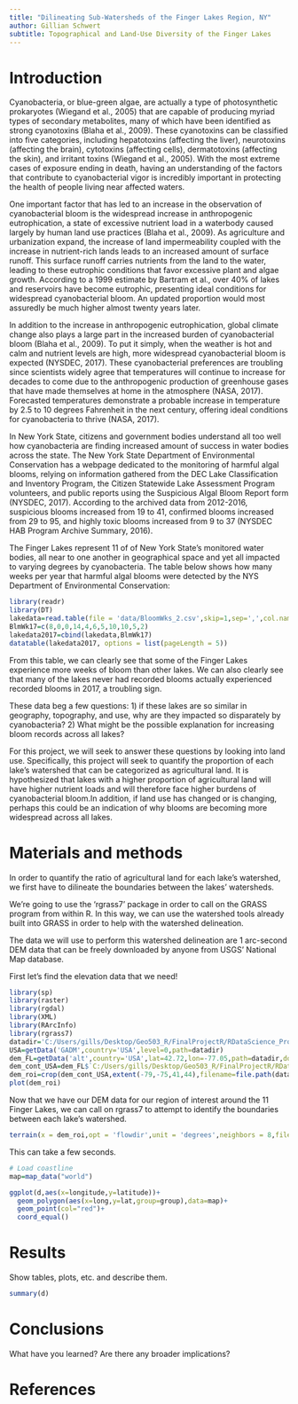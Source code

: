 ```yaml
---
title: "Dilineating Sub-Watersheds of the Finger Lakes Region, NY"
author: Gillian Schwert
subtitle: Topographical and Land-Use Diversity of the Finger Lakes
---
```


# Introduction
Cyanobacteria, or blue-green algae, are actually a type of photosynthetic prokaryotes (Wiegand et al., 2005) that are capable of producing myriad types of secondary metabolites, many of which have been identified as strong cyanotoxins (Blaha et al., 2009). These cyanotoxins can be classified into five categories, including hepatotoxins (affecting the liver), neurotoxins (affecting the brain), cytotoxins (affecting cells), dermatotoxins (affecting the skin), and irritant toxins (Wiegand et al., 2005). With the most extreme cases of exposure ending in death, having an understanding of the factors that contribute to cyanobacterial vigor is incredibly important in protecting the health of people living near affected waters.

One important factor that has led to an increase in the observation of cyanobacterial bloom is the widespread increase in anthropogenic eutrophication, a state of excessive nutrient load in a waterbody caused largely by human land use practices (Blaha et al., 2009). As agriculture and urbanization expand, the increase of land impermeability coupled with the increase in nutrient-rich lands leads to an increased amount of surface runoff. This surface runoff carries nutrients from the land to the water, leading to these eutrophic conditions that favor excessive plant and algae growth. According to a 1999 estimate by Bartram et al., over 40% of lakes and reservoirs have become eutrophic, presenting ideal conditions for widespread cyanobacterial bloom. An updated proportion would most assuredly be much higher almost twenty years later.

In addition to the increase in anthropogenic eutrophication, global climate change also plays a large part in the increased burden of cyanobacterial bloom (Blaha et al., 2009). To put it simply, when the weather is hot and calm and nutrient levels are high, more widespread cyanobacterial bloom is expected (NYSDEC, 2017). These cyanobacterial preferences are troubling since scientists widely agree that temperatures will continue to increase for decades to come due to the anthropogenic production of greenhouse gases that have made themselves at home in the atmosphere (NASA, 2017). Forecasted temperatures demonstrate a probable increase in temperature by 2.5 to 10 degrees Fahrenheit in the next century, offering ideal conditions for cyanobacteria to thrive (NASA, 2017).

In New York State, citizens and government bodies understand all too well how cyanobacteria are finding increased amount of success in water bodies across the state. The New York State Department of Environmental Conservation has a webpage dedicated to the monitoring of harmful algal blooms, relying on information gathered from the DEC Lake Classification and Inventory Program, the Citizen Statewide Lake Assessment Program volunteers, and public reports using the Suspicious Algal Bloom Report form (NYSDEC, 2017). According to the archived data from 2012-2016, suspicious blooms increased from 19 to 41, confirmed blooms increased from 29 to 95, and highly toxic blooms increased from 9 to 37 (NYSDEC HAB Program Archive Summary, 2016).

The Finger Lakes represent 11 of of New York State's monitored water bodies, all near to one another in geographical space and yet all impacted to varying degrees by cyanobacteria. The table below shows how many weeks per year that harmful algal blooms were detected by the NYS Department of Environmental Conservation:
```r
library(readr)
library(DT)
lakedata=read.table(file = 'data/BloomWks_2.csv',skip=1,sep=',',col.names=c('Lake','BlmWk12','BlmWk13','BlmWk14','BlmWk15','BlmWk16'),nrows=11)
BlmWk17=c(8,0,0,14,4,6,5,10,10,5,2)
lakedata2017=cbind(lakedata,BlmWk17)
datatable(lakedata2017, options = list(pageLength = 5))
```

From this table, we can clearly see that some of the Finger Lakes experience more weeks of bloom than other lakes. We can also clearly see that many of the lakes never had recorded blooms actually experienced recorded blooms in 2017, a troubling sign.

These data beg a few questions: 1) if these lakes are so similar in geography, topography, and use, why are they impacted so disparately by cyanobacteria? 2) What might be the possible explanation for increasing bloom records across all lakes? 

For this project, we will seek to answer these questions by looking into land use. Specifically, this project will seek to quantify the proportion of each lake's watershed that can be categorized as agricultural land. It is hypothesized that lakes with a higher proportion of agricultural land will have higher nutrient loads and will therefore face higher burdens of cyanobacterial bloom.In addition, if land use has changed or is changing, perhaps this could be an indication of why blooms are becoming more widespread across all lakes.

# Materials and methods

In order to quantify the ratio of agricultural land for each lake's watershed, we first have to dilineate the boundaries between the lakes' watersheds.

We're going to use the 'rgrass7' package in order to call on the GRASS program from within R. In this way, we can use the watershed tools already built into GRASS in order to help with the watershed delineation.

The data we will use to perform this watershed delineation are 1 arc-second DEM data that can be freely downloaded by anyone from USGS' National Map database.

First let's find the elevation data that we need!
```r
library(sp)
library(raster)
library(rgdal)
library(XML)
library(RArcInfo)
library(rgrass7)
datadir='C:/Users/gills/Desktop/Geo503_R/FinalProjectR/RDataScience_Project/data'
USA=getData('GADM',country='USA',level=0,path=datadir)
dem_FL=getData('alt',country='USA',lat=42.72,lon=-77.05,path=datadir,download=T)
dem_cont_USA=dem_FL$`C:/Users/gills/Desktop/Geo503_R/FinalProjectR/RDataScience_Project/data/USA1_msk_alt.grd`
dem_roi=crop(dem_cont_USA,extent(-79,-75,41,44),filename=file.path(datadir,"dem_flr.tif"),overwrite=T)
plot(dem_roi)
```

Now that we have our DEM data for our region of interest around the 11 Finger Lakes, we can call on rgrass7 to attempt to identify the boundaries between each lake's watershed.



```r
terrain(x = dem_roi,opt = 'flowdir',unit = 'degrees',neighbors = 8,filename = 'data/FlowDir')

```
This can take a few seconds.

```r
# Load coastline
map=map_data("world")

ggplot(d,aes(x=longitude,y=latitude))+
  geom_polygon(aes(x=long,y=lat,group=group),data=map)+
  geom_point(col="red")+
  coord_equal()
```


# Results

Show tables, plots, etc. and describe them.

```r
summary(d)
```

# Conclusions

What have you learned?  Are there any broader implications?

# References

